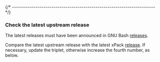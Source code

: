 

{/* ------------------------------------------------------------------------ */}

### Check the latest upstream release

The latest releases must have been announced in
GNU Bash [releases](https://ftp.gnu.org/gnu/bash/).

Compare the latest upstream release with the latest xPack
[release](https://github.com/xpack-dev-tools/bash-xpack/releases/).
If necessary, update the triplet, otherwise increase the fourth number,
as below.
